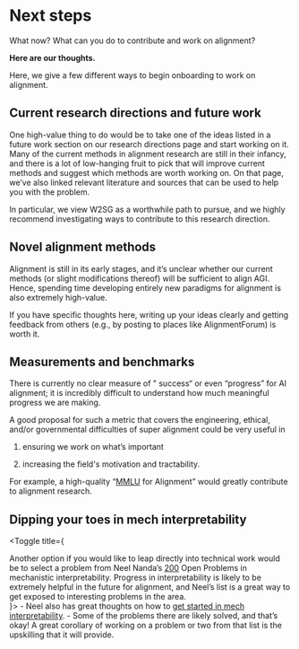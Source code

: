 
# Next steps
<Promise>
What now? What can you do to contribute and work on alignment?

<b>Here are our thoughts.</b>
</Promise>

Here, we give a few different ways to begin onboarding to work on alignment.

## Current research directions and future work

One high-value thing to do would be to take one of the ideas listed in a future work section on our research directions page and start working on it. Many of the current methods in alignment research are still in their infancy, and there is a lot of low-hanging fruit to pick that will improve current methods and suggest which methods are worth working on. On that page, we’ve also linked relevant literature and sources that can be used to help you with the problem.

In particular, we view W2SG as a worthwhile path to pursue, and we highly recommend investigating ways to contribute to this research direction.

## Novel alignment methods

Alignment is still in its early stages, and it’s unclear whether our current methods (or slight modifications thereof) will be sufficient to align AGI. Hence, spending time developing entirely new paradigms for alignment is also extremely high-value. 

If you have specific thoughts here, writing up your ideas clearly and getting feedback from others (e.g., by posting to places like AlignmentForum) is worth it.

## Measurements and benchmarks

There is currently no clear measure of " success“ or even “progress” for AI alignment; it is incredibly difficult to understand how much meaningful progress we are making. 

A good proposal for such a metric that covers the engineering, ethical, and/or governmental difficulties of super alignment could be very useful in 

1) ensuring we work on what’s important 

2) increasing the field's motivation and tractability.

For example, a high-quality “[MMLU](https://arxiv.org/abs/2009.03300) for Alignment” would greatly contribute to alignment research.

## Dipping your toes in mech interpretability

<Toggle title={<div>Another option if you would like to leap directly into technical work would be to select a problem from Neel Nanda’s <a href="https://www.alignmentforum.org/posts/LbrPTJ4fmABEdEnLf/200-concrete-open-problems-in-mechanistic-interpretability">200</a> Open Problems in mechanistic interpretability. Progress in interpretability is likely to be extremely helpful in the future for alignment, and Neel’s list is a great way to get exposed to interesting problems in the area.</div>}>
    - Neel also has great thoughts on how to [get started in mech interpretability](https://www.neelnanda.io/mechanistic-interpretability/getting-started).
    - Some of the problems there are likely solved, and that’s okay! A great corollary of working on a problem or two from that list is the upskilling that it will provide.
</Toggle>
